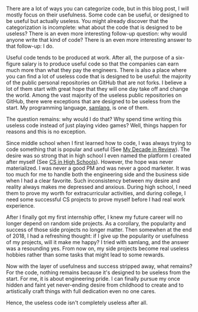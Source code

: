 
There are a lot of ways you can categorize code, but in this blog post, I will mostly focus on their
usefulness. Some code can be useful, or designed to be useful but actually useless. You might
already discover that the categorization is incomplete: what about the code that is designed to be
useless? There is an even more interesting follow-up question: why would anyone write that kind of
code? There is an even more interesting answer to that follow-up: I do.

Useful code tends to be produced at work. After all, the purpose of a six-figure salary is to
produce useful code so that the companies can earn much more than what they pay the engineers. There
is also a place where you can find a lot of useless code that is designed to be useful: the majority
of the public personal repositories on GitHub that are not forks. I believe a lot of them start with
great hope that they will one day take off and change the world. Among the vast majority of the
useless public repositories on GitHub, there were exceptions that are designed to be useless from
the start. My programming language, [samlang](https://samlang.io), is one of them.

The question remains: why would I do that? Why spend time writing this useless code instead of just
playing video games? Well, things happen for reasons and this is no exception.

Since middle school when I first learned how to code, I was always trying to code something that is
popular and useful (See [My Decade in Review](/blog/2020/01/07/my-decade-in-review)). The desire
was so strong that in high school I even named the platform I created after myself (See
[CS in High Schools](/blog/2018/12/31/cs-in-high-schools)). However, the hope was never
materialized. I was never a good PM and was never a good marketer. It was too much for me to handle
both the engineering side and the business side when I had a clear favorite. Such inconsistency
between my desire and reality always makes me depressed and anxious. During high school, I need them
to prove my worth for extracurricular activities, and during college, I need some successful CS
projects to prove myself before I had real work experience.

After I finally got my first internship offer, I knew my future career will no longer depend on
random side projects. As a corollary, the popularity and success of those side projects no longer
matter. Then somewhen at the end of 2018, I had a refreshing thought: if I give up the popularity or
usefulness of my projects, will it make me happy? I tried with samlang, and the answer was a
resounding yes. From now on, my side projects become real useless hobbies rather than some tasks
that might lead to some rewards.

Now with the layer of usefulness and success stripped away, what remains? For the code, nothing
remains because it's designed to be useless from the start. For me, it is about engineering pride. I
can finally pursue my once hidden and faint yet never-ending desire from childhood to create and to
artistically craft things with full dedication even no one cares.

Hence, the useless code isn't completely useless after all.
